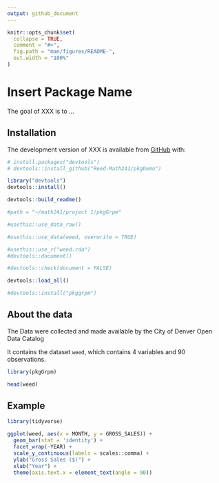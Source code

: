 ```yaml
---
output: github_document
---
```


<!-- README.md is generated from README.Rmd. Please edit that file -->

<!-- You'll still need to render `README.Rmd` regularly, to keep `README.md` up-to-date. `devtools::build_readme()` is handy for this.  -->



```r
knitr::opts_chunk$set(
  collapse = TRUE,
  comment = "#>",
  fig.path = "man/figures/README-",
  out.width = "100%"
)
```

# Insert Package Name

<!-- badges: start -->
<!-- badges: end -->

The goal of XXX is to ...

## Installation

The development version of XXX is available from [GitHub](https://github.com/) with:

``` r
# install.packages("devtools")
# devtools::install_github("Reed-Math241/pkgDemo")
```

```r
library("devtools")
devtools::install()
```

```r
devtools::build_readme()

#path = "~/math241/project 1/pkgGrpm"
```

```r
#usethis::use_data_raw()
```

```r
#usethis::use_data(weed, overwrite = TRUE)
```

```r
#usethis::use_r("weed.rda")
#devtools::document()
```



```r
#devtools::check(document = FALSE)
```

```r
devtools::load_all()
```

```r
#devtools::install("pkggrpm")
```
## About the data 

The Data were collected and made available by the City of Denver Open Data Catalog

It contains the dataset `weed`, which contains 4 variables and 90 observations.

```r
library(pkgGrpm)

head(weed)
```

## Example

```r
library(tidyverse)
```

```r

ggplot(weed, aes(x = MONTH, y = GROSS_SALES)) + 
  geom_bar(stat = 'identity') +
  facet_wrap(~YEAR) +
  scale_y_continuous(labels = scales::comma) +
  ylab("Gross Sales ($)") + 
  xlab("Year") +
  theme(axis.text.x = element_text(angle = 90))

```




